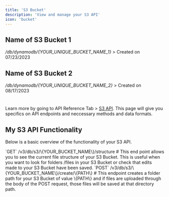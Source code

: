 ```yaml
---
title: 'S3 Bucket'
description: 'View and manage your S3 API'
icon: 'bucket'
---
```


## Name of S3 Bucket 1
_/db/dynamodb/\{YOUR_UNIQUE_BUCKET_NAME_1\}_
<AccordionGroup>
  <Accordion title="View Details">
    > Created on 07/23/2023
  </Accordion>
</AccordionGroup>

## Name of S3 Bucket 2
_/db/dynamodb/\{YOUR_UNIQUE_BUCKET_NAME_2\}_
<AccordionGroup>
  <Accordion title="View Details">
    > Created on 08/17/2023
  </Accordion>
</AccordionGroup>

#

Learn more by going to API Reference Tab > [S3 API](/api-reference/endpoint/s3-structure). This page will give you specifics on API endpoints and neccessary methods and data formats.

## My S3 API Functionality

Below is a basic overview of the functionality of your S3 API.

<AccordionGroup>
  <Accordion title="Look for files and folders in your S3 Bucket">
    `GET` /v3/db/s3/\{YOUR_BUCKET_NAME\}/structure
    #
    This end point allows you to see the current file structure of your S3 Bucket. This is useful when you want to look for folders /files in your S3 Bucket or check that edits made to your S3 Bucket have been saved. 
  </Accordion>
  <Accordion title="Create files and folders inside your bucket">
    `POST` /v3/db/s3/\{YOUR_BUCKET_NAME\}/create/\{PATH\}
    #
    This endpoint creates a folder path for your S3 Bucket of value \{PATH\} and if files are uploaded through the body of the POST request, those files will be saved at that directory path. 
  </Accordion>
</AccordionGroup>

